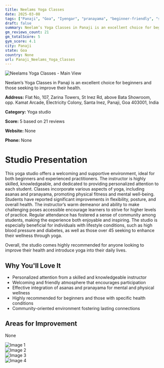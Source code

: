 ```yaml
---
title: Neelams Yoga Classes
date: 2025-03-08
tags: ["Panaji", "Goa", "Iyengar", "pranayama", "beginner-friendly", "supportive atmosphere", "personalized instruction", "Panaji"]  
draft: false
summary: Neelam’s Yoga Classes in Panaji is an excellent choice for beginners and those seeking to improve their health.
gm_reviews_count: 21
gm_totalScore: 5
gym_score: 4.1
city: Panaji
state: Goa
country: None
url: Panaji_Neelams_Yoga_Classes
---
```


<div className="aspect-[16/9] relative my-8">
  <img 
    src="https://lh5.googleusercontent.com/p/AF1QipMoXu9oTLAtIBI09aGXeOzPxd57DhGZdTAEwZcg=w1920-h1080-k-no"
    alt="Neelams Yoga Classes - Main View"
    className="object-cover absolute inset-0 w-full h-full rounded-lg"
  />
</div>

Neelam’s Yoga Classes in Panaji is an excellent choice for beginners and those seeking to improve their health.

**Address:** Flat No, 107, Zarina Towers, St Inez Rd, above Bata Showroom, opp. Kamat Arcade, Electricity Colony, Santa Inez, Panaji, Goa 403001, India

**Category:** Yoga studio

**Score:** 5 based on 21 reviews

**Website:** None

**Phone:** None

# Studio Presentation

This yoga studio offers a welcoming and supportive environment, ideal for both beginners and experienced practitioners. The instructor is highly skilled, knowledgeable, and dedicated to providing personalized attention to each student. Classes incorporate various aspects of yoga, including asanas and pranayama, promoting physical fitness and mental well-being. Students have reported significant improvements in flexibility, posture, and overall health. The instructor’s warm demeanor and ability to make challenging poses accessible encourage learners to strive for higher levels of practice. Regular attendance has fostered a sense of community among students, making the experience both enjoyable and inspiring. The studio is especially beneficial for individuals with lifestyle conditions, such as high blood pressure and diabetes, as well as those over 45 seeking to enhance their wellness through yoga.

Overall, the studio comes highly recommended for anyone looking to improve their health and introduce yoga into their daily lives.

## Why You'll Love It

- Personalized attention from a skilled and knowledgeable instructor
- Welcoming and friendly atmosphere that encourages participation
- Effective integration of asanas and pranayama for mental and physical wellness
- Highly recommended for beginners and those with specific health conditions
- Community-oriented environment fostering lasting connections

## Areas for Improvement

None

<div className="grid grid-cols-1 xl:grid-cols-2 gap-4 my-8">
<div className="aspect-[4/3] relative"><img src="https://lh5.googleusercontent.com/p/AF1QipPrOy3XcdCsa1MK4ZUbDmQX9f6S5VCJ9Kr9VB4g=w1920-h1080-k-no" alt="Image 1" className="object-cover absolute inset-0 w-full h-full rounded-lg" /></div>
<div className="aspect-[4/3] relative"><img src="https://lh5.googleusercontent.com/p/AF1QipNoYEJCSpBo6MaVhcxflbrbGCb9wowFIUk_Q0Vl=w1920-h1080-k-no" alt="Image 2" className="object-cover absolute inset-0 w-full h-full rounded-lg" /></div>
<div className="aspect-[4/3] relative"><img src="https://lh5.googleusercontent.com/p/AF1QipNARfN5ryUP4gLNECnli0VF3IQy4e50FF2NYTUt=w1920-h1080-k-no" alt="Image 3" className="object-cover absolute inset-0 w-full h-full rounded-lg" /></div>
<div className="aspect-[4/3] relative"><img src="https://lh5.googleusercontent.com/p/AF1QipOeUi2lIyj7J-eLER_tU7fnMqNIPGIH7wHHBQyH=w1920-h1080-k-no" alt="Image 4" className="object-cover absolute inset-0 w-full h-full rounded-lg" /></div>
</div>